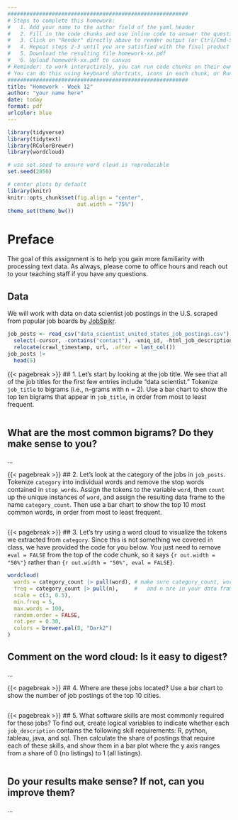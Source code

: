 ```yaml
---
#########################################################
# Steps to complete this homework:
#   1. Add your name to the author field of the yaml header
#   2. Fill in the code chunks and use inline code to answer the questions 
#   3. Click on "Render" directly above to render output (or Ctrl/Cmd-Shift-K)
#   4. Repeat steps 2-3 until you are satisfied with the final product
#   5. Download the resulting file homework-xx.pdf
#   6. Upload homework-xx.pdf to canvas
# Reminder: to work interactively, you can run code chunks on their own
# You can do this using keyboard shortcuts, icons in each chunk, or Run at the top right of this pane
#########################################################
title: "Homework - Week 12"
author: "your name here"
date: today
format: pdf
urlcolor: blue
---
```


```r
library(tidyverse)
library(tidytext)
library(RColorBrewer)
library(wordcloud)

# use set.seed to ensure word cloud is reproducible
set.seed(2850)

# center plots by default
library(knitr)
knitr::opts_chunk$set(fig.align = "center",
                      out.width = "75%")
theme_set(theme_bw())
```

# Preface

The goal of this assignment is to help you gain more familiarity with processing text data. As always, please come to office hours and reach out to your teaching staff if you have any questions.

## Data

We will work with data on data scientist job postings in the U.S. scraped from popular job boards by [JobSpikr](https://www.kaggle.com/datasets/jobspikr/data-scientist-job-postings-from-the-usa?select=data_scientist_united_states_job_postings_jobspikr.csv).

```r
job_posts <- read_csv("data_scientist_united_states_job_postings.csv") |> 
  select(-cursor, -contains("contact"), -uniq_id, -html_job_description) |> 
  relocate(crawl_timestamp, url, .after = last_col())
job_posts |> 
  head(5)
```

{{< pagebreak >}}
## 1. Let's start by looking at the job title. We see that all of the job titles for the first few entries include "data scientist." Tokenize `job_title` to bigrams (i.e., n-grams with n = 2). Use a bar chart to show the top ten bigrams that appear in `job_title`, in order from most to least frequent.
<!-- *Note: To avoid case sensitivity, `unnest_tokens` converts text to all lower cases by default.* -->

```r

```
\vfill
## What are the most common bigrams? Do they make sense to you?
...


{{< pagebreak >}}
## 2. Let's look at the category of the jobs in `job_posts`. Tokenize `category` into individual words and remove the stop words contained in `stop_words`. Assign the tokens to the variable `word`, then `count` up the unique instances of `word`, and assign the resulting data frame to the name `category_count`. Then use a bar chart to show the top 10 most common words, in order from most to least frequent.
<!-- *Note: `stop_words` is a data frame from the `tidytext` package, which was already loaded above.* -->

```r

```


{{< pagebreak >}}
## 3. Let's try using a word cloud to visualize the tokens we extracted from `category`. Since this is not something we covered in class, we have provided the code for you below. You just need to remove `eval = FALSE` from the top of the code chunk, so it says `{r out.width = "50%"}` rather than `{r out.width = "50%", eval = FALSE}`.
<!-- *Tip: If the code does not work as expected, confirm that the data frame and variable names you created from question 2 match the instructions and the object names in the code below.* -->
<!-- *Note: We are using `wordcloud()` from the package `wordcloud` to make a word cloud plot. Remember that you can type ?wordcloud to get the help file to understand how to use a new function. Also note that `wordcloud()` does not take data frames as an argument. We are getting around this by using `pull()` as a way to get each of the vectors of words from inside the data frame `category_count`.* -->

```r
wordcloud(
  words = category_count |> pull(word), # make sure category_count, word
  freq = category_count |> pull(n),     #   and n are in your data frame
  scale = c(3, 0.5),
  min.freq = 5,
  max.words = 100, 
  random.order = FALSE, 
  rot.per = 0.30, 
  colors = brewer.pal(8, "Dark2")
)
```
\vfill
## Comment on the word cloud: Is it easy to digest?
...


{{< pagebreak >}}
## 4. Where are these jobs located? Use a bar chart to show the number of job postings of the top 10 cities. 
<!-- *Note: For this, you can just take the contents of city at face value, you do not need to modify it.* -->

```r

```


{{< pagebreak >}}
## 5. What software skills are most commonly required for these jobs? To find out, create logical variables to indicate whether each `job_description` contains the following skill requirements: R, python, tableau, java, and sql. Then calculate the share of postings that require each of these skills, and show them in a bar plot where the y axis ranges from a share of 0 (no listings) to 1 (all listings).
<!-- *Note: This is a refresher on some of the content we learned in Week 5. As you know, you can use `str_detect()` to detect whether `job_descriptions` contain each skill (though you may have to get creative for detecting R without too many false positives!). You should also either start by using `str_to_lower()` to convert job titles to lowercase, or use `regex(., ignore_case = TRUE)` within `str_detect()` to avoid issues with cases.* -->
<!-- *Tip: Here is guidance for one way (but not the only way) to approach this problem: Use a single call to `transmute()` to create a series of columns, one for each skill, that contain `TRUE` or `FALSE` based on the output of `str_detect()`. Then, to compute the share of postings the require each skill, `summarize_all(mean)` may come in handy. Finally, it might help to pivot that data to a tidy format. * -->

```r

```

## Do your results make sense? If not, can you improve them?
...
